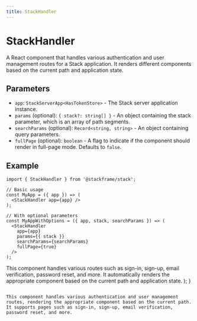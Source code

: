 ```yaml
---
title: StackHandler
---
```


# StackHandler

A React component that handles various authentication and user management routes for a Stack application. It renders different components based on the current path and application state.

## Parameters

- `app`: `StackServerApp<HasTokenStore>` - The Stack server application instance.
- `params` (optional): `{ stack?: string[] }` - An object containing the stack parameter, which is an array of path segments.
- `searchParams` (optional): `Record<string, string>` - An object containing query parameters.
- `fullPage` (optional): `boolean` - A flag to indicate if the component should render in full-page mode. Defaults to `false`.

## Example

```tsx
import { StackHandler } from '@stackframe/stack';

// Basic usage
const MyApp = ({ app }) => (
  <StackHandler app={app} />
);

// With optional parameters
const MyAppWithOptions = ({ app, stack, searchParams }) => (
  <StackHandler
    app={app}
    params={{ stack }}
    searchParams={searchParams}
    fullPage={true}
  />
);
```

This component handles various routes such as sign-in, sign-up, email verification, password reset, and more. It automatically renders the appropriate component based on the current path and application state.    <StackHandler
      app={myStackServerApp}
      params={params}
      searchParams={searchParams}
    />
  );
}
```

This component handles various authentication and user management routes, rendering the appropriate component based on the current path. It supports pages such as sign-in, sign-up, email verification, password reset, and more.